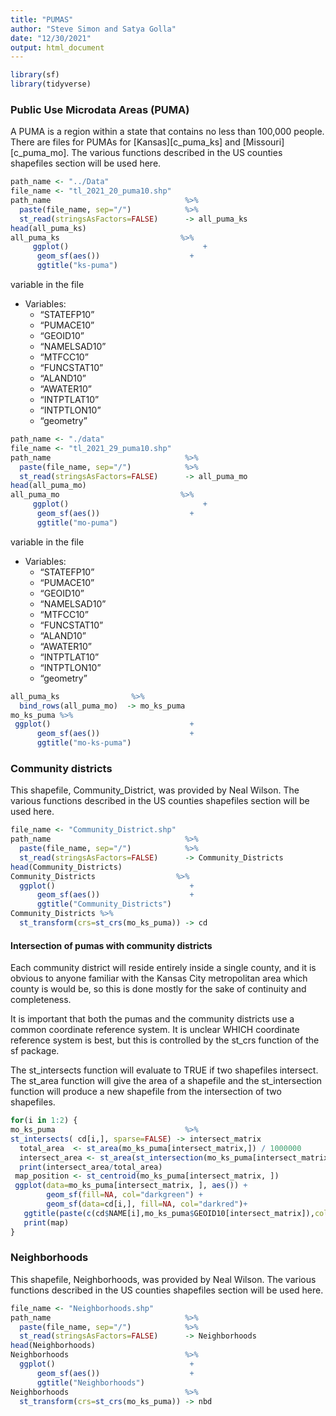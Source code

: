 ```yaml
---
title: "PUMAS"
author: "Steve Simon and Satya Golla"
date: "12/30/2021"
output: html_document
---
```


```r
library(sf)
library(tidyverse)
```

### Public Use Microdata Areas (PUMA)

A PUMA is a region within a state that contains no less than 100,000 people. There are files for PUMAs for [Kansas][c_puma_ks] and [Missouri][c_puma_mo]. The various functions described in the US counties shapefiles section will be used here.



```r
path_name <- "../Data"
file_name <- "tl_2021_20_puma10.shp"
path_name                              %>%
  paste(file_name, sep="/")            %>%
  st_read(stringsAsFactors=FALSE)      -> all_puma_ks
head(all_puma_ks)
all_puma_ks                           %>%
     ggplot()                              +
      geom_sf(aes())                    +
      ggtitle("ks-puma")
```

variable in the file 

+ Variables:
  +   "STATEFP10"
  +   "PUMACE10"
  +   "GEOID10"
  +   "NAMELSAD10"
  +   "MTFCC10" 
  +   "FUNCSTAT10" 
  +   "ALAND10"
  +   "AWATER10"
  +   "INTPTLAT10"
  +   "INTPTLON10"
  +   "geometry"


```r
path_name <- "./data"
file_name <- "tl_2021_29_puma10.shp"
path_name                              %>%
  paste(file_name, sep="/")            %>%
  st_read(stringsAsFactors=FALSE)      -> all_puma_mo
head(all_puma_mo)
all_puma_mo                           %>%
     ggplot()                              +
      geom_sf(aes())                    +
      ggtitle("mo-puma")
```


variable in the file 

+ Variables:
  +   "STATEFP10"
  +   "PUMACE10"
  +   "GEOID10"
  +   "NAMELSAD10"
  +   "MTFCC10" 
  +   "FUNCSTAT10" 
  +   "ALAND10"
  +   "AWATER10"
  +   "INTPTLAT10"
  +   "INTPTLON10"
  +   "geometry"

```r
all_puma_ks                %>%
  bind_rows(all_puma_mo)  -> mo_ks_puma 
mo_ks_puma %>%
 ggplot()                               +
      geom_sf(aes())                    +
      ggtitle("mo-ks-puma")  
```


### Community districts

This shapefile, Community_District, was provided by Neal Wilson. The various functions described in the US counties shapefiles section will be used here.

```r
file_name <- "Community_District.shp"
path_name                              %>%
  paste(file_name, sep="/")            %>%
  st_read(stringsAsFactors=FALSE)      -> Community_Districts
head(Community_Districts)
Community_Districts                  %>%
  ggplot()                              +
      geom_sf(aes())                    +
      ggtitle("Community_Districts")
Community_Districts %>%
  st_transform(crs=st_crs(mo_ks_puma)) -> cd
```

#### Intersection of pumas with community districts

Each community district will reside entirely inside a single county, and it is obvious to anyone familiar with the Kansas City metropolitan area which county is would be, so this is done mostly for the sake of continuity and completeness.

It is important that both the pumas and the community districts use a common coordinate reference system. It is unclear WHICH coordinate reference system is best, but this is controlled by the st_crs function of the sf package.

The st_intersects function will evaluate to TRUE if two shapefiles intersect. The st_area function will give the area of a shapefile and the st_intersection function will produce a new shapefile from the intersection of two shapefiles.


```r
for(i in 1:2) {
mo_ks_puma                             %>%
st_intersects( cd[i,], sparse=FALSE) -> intersect_matrix
  total_area  <- st_area(mo_ks_puma[intersect_matrix,]) / 1000000
  intersect_area <- st_area(st_intersection(mo_ks_puma[intersect_matrix,],cd[i,])) / 1000000 
  print(intersect_area/total_area)
 map_position <- st_centroid(mo_ks_puma[intersect_matrix, ])
 ggplot(data=mo_ks_puma[intersect_matrix, ], aes()) +
        geom_sf(fill=NA, col="darkgreen") +
        geom_sf(data=cd[i,], fill=NA, col="darkred")+
   ggtitle(paste(c(cd$NAME[i],mo_ks_puma$GEOID10[intersect_matrix]),collapse = ", ")) -> map
   print(map)
}
```


### Neighborhoods

This shapefile, Neighborhoods, was provided by Neal Wilson. The various functions described in the US counties shapefiles section will be used here.

```r
file_name <- "Neighborhoods.shp"
path_name                              %>%
  paste(file_name, sep="/")            %>%
  st_read(stringsAsFactors=FALSE)      -> Neighborhoods
head(Neighborhoods)
Neighborhoods                          %>%
  ggplot()                              +
      geom_sf(aes())                    +
      ggtitle("Neighborhoods")
Neighborhoods                          %>%
  st_transform(crs=st_crs(mo_ks_puma)) -> nbd
```



